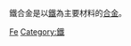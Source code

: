 鐵合金是以[[鐵|鐵]]為主要材料的[[合金|合金]]。
{{Commonscat|Iron-based alloys}}

[[Category:合金|Fe]]
[[Category:鐵|Category:鐵]]